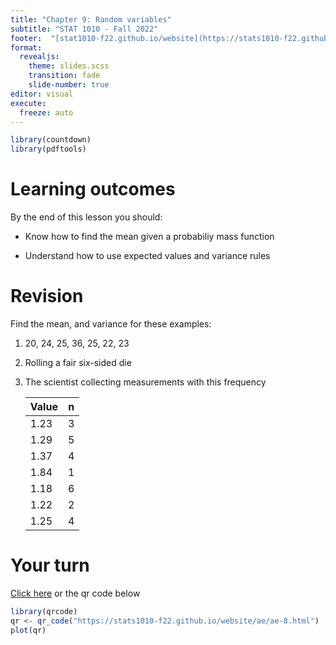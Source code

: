 ```yaml
---
title: "Chapter 9: Random variables"
subtitle: "STAT 1010 - Fall 2022"
footer:  "[stat1010-f22.github.io/website](https://stats1010-f22.github.io/website/)"
format: 
  revealjs: 
    theme: slides.scss
    transition: fade
    slide-number: true
editor: visual
execute:
  freeze: auto
---
```


```r
library(countdown)
library(pdftools)
```

# Learning outcomes

By the end of this lesson you should:

-   Know how to find the mean given a probabiliy mass function

-   Understand how to use expected values and variance rules

# Revision

Find the mean, and variance for these examples:

1.  20, 24, 25, 36, 25, 22, 23

2.  Rolling a fair six-sided die

3.  The scientist collecting measurements with this frequency

    | Value | n   |
    |-------|-----|
    | 1.23  | 3   |
    | 1.29  | 5   |
    | 1.37  | 4   |
    | 1.84  | 1   |
    | 1.18  | 6   |
    | 1.22  | 2   |
    | 1.25  | 4   |

# Your turn

[Click here](https://stats1010-f22.github.io/website/ae/ae-8.html) or the qr code below

```r
library(qrcode)
qr <- qr_code("https://stats1010-f22.github.io/website/ae/ae-8.html")
plot(qr)
```
